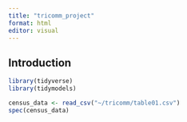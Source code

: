 ```yaml
---
title: "tricomm_project"
format: html
editor: visual
---
```


## Introduction

```r
library(tidyverse)
library(tidymodels)
```

```r
census_data <- read_csv("~/tricomm/table01.csv")
spec(census_data)
```
